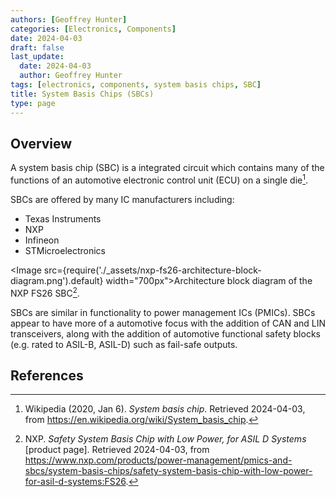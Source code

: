 ```yaml
---
authors: [Geoffrey Hunter]
categories: [Electronics, Components]
date: 2024-04-03
draft: false
last_update:
  date: 2024-04-03
  author: Geoffrey Hunter
tags: [electronics, components, system basis chips, SBC]
title: System Basis Chips (SBCs)
type: page
---
```


## Overview

A system basis chip (SBC) is a integrated circuit which contains many of the functions of an automotive electronic control unit (ECU) on a single die[^wikipedia-system-basic-chip].

SBCs are offered by many IC manufacturers including:

* Texas Instruments
* NXP
* Infineon
* STMicroelectronics

<Image src={require('./_assets/nxp-fs26-architecture-block-diagram.png').default} width="700px">Architecture block diagram of the NXP FS26 SBC[^nxp-fs26-product-page].</Image>

SBCs are similar in functionality to power management ICs (PMICs). SBCs appear to have more of a automotive focus with the addition of CAN and LIN transceivers, along with the addition of automotive functional safety blocks (e.g. rated to ASIL-B, ASIL-D) such as fail-safe outputs.

## References

[^wikipedia-system-basic-chip]: Wikipedia (2020, Jan 6). _System basis chip_. Retrieved 2024-04-03, from https://en.wikipedia.org/wiki/System_basis_chip.
[^nxp-fs26-product-page]: NXP. _Safety System Basis Chip with Low Power, for ASIL D Systems_ [product page]. Retrieved 2024-04-03, from https://www.nxp.com/products/power-management/pmics-and-sbcs/system-basis-chips/safety-system-basis-chip-with-low-power-for-asil-d-systems:FS26.
